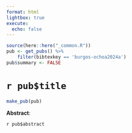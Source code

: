 ```yaml
---
format: html
lightbox: true
execute:
  echo: false
---
```


```r
source(here::here("_common.R"))
pub <- get_pubs() %>% 
    filter(bibtexkey == 'burgos-ochoa2024a')
pub$summary <- FALSE
```

# `r pub$title` 

```r
make_pub(pub)
```

**Abstract**:

`r pub$abstract`



